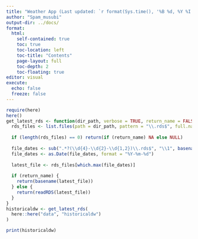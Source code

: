 ```yaml
---
title: "Weather App (Last updated: `r format(Sys.time(), '%B %d, %Y %I:%M %p', tz = 'America/New_York')`)"
author: "Spam_musubi"
output-dir: ../docs/
format:
  html:
    self-contained: true
    toc: true
    toc-location: left
    toc-title: "Contents"
    page-layout: full
    toc-depth: 2
    toc-floating: true
editor: visual
execute:
  echo: false
  freeze: false
---
```


```r
require(here)
here()
get_latest_rds <- function(dir_path, verbose = TRUE, return_name = FALSE) {
  rds_files <- list.files(path = dir_path, pattern = "\\.rds$", full.names = TRUE)
  
  if (length(rds_files) == 0) return(if (return_name) NA else NULL)
  
  file_dates <- sub(".*?(\\d{4}-\\d{2}-\\d{1,2})\\.rds$", "\\1", basename(rds_files))
  file_dates <- as.Date(file_dates, format = "%Y-%m-%d")
  
  latest_file <- rds_files[which.max(file_dates)]
  
  if (return_name) {
    return(basename(latest_file))
  } else {
    return(readRDS(latest_file))
  }
}
historicaldw <- get_latest_rds(
  here::here("data", "historicaldw")
)

print(historicaldw)
```